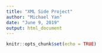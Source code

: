 ```yaml
---
title: "XML Side Project"
author: "Michael Yan"
date: "June 9, 2019"
output: html_document
---
```


```r
knitr::opts_chunk$set(echo = TRUE)
```
